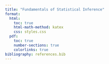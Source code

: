 ```yaml
---
title: "Fundamentals of Statistical Inference"
format:
  html:
    toc: true
    html-math-method: katex
    css: styles.css
  pdf:
    toc: true
    number-sections: true
    colorlinks: true
bibliography: references.bib
---
```

